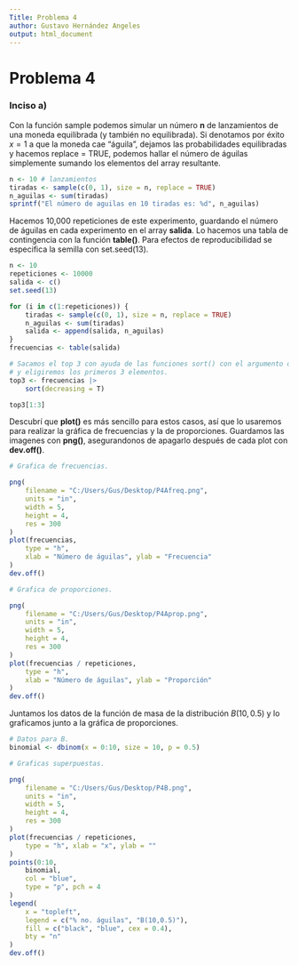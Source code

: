 ```yaml
---
Title: Problema 4
author: Gustavo Hernández Angeles
output: html_document
---
```


# Problema 4


### Inciso a)

Con la función sample podemos simular un número **n** de lanzamientos de una moneda equilibrada (y también no equilibrada). Si denotamos por éxito $x=1$ a que la moneda cae "águila", dejamos las probabilidades equilibradas y hacemos replace = TRUE, podemos hallar el número de águilas simplemente sumando los elementos del array resultante.

```r
n <- 10 # lanzamientos
tiradas <- sample(c(0, 1), size = n, replace = TRUE)
n_aguilas <- sum(tiradas)
sprintf("El número de aguilas en 10 tiradas es: %d", n_aguilas)
```

Hacemos 10,000 repeticiones de este experimento, guardando el número de águilas en cada experimento en el array **salida**. Lo hacemos una tabla de contingencia con la función **table()**. Para efectos de reproducibilidad se especifica la semilla con set.seed(13).

```r
n <- 10
repeticiones <- 10000
salida <- c()
set.seed(13)

for (i in c(1:repeticiones)) {
    tiradas <- sample(c(0, 1), size = n, replace = TRUE)
    n_aguilas <- sum(tiradas)
    salida <- append(salida, n_aguilas)
}
frecuencias <- table(salida)

# Sacamos el top 3 con ayuda de las funciones sort() con el argumento decreasing = T
# y eligiremos los primeros 3 elementos.
top3 <- frecuencias |>
    sort(decreasing = T)

top3[1:3]
```

Descubrí que **plot()** es más sencillo para estos casos, así que lo usaremos para realizar la gráfica de frecuencias y la de proporciones. Guardamos las imagenes con **png()**, asegurandonos de apagarlo después de cada plot con **dev.off()**.

```r
# Grafica de frecuencias.

png(
    filename = "C:/Users/Gus/Desktop/P4Afreq.png",
    units = "in",
    width = 5,
    height = 4,
    res = 300
)
plot(frecuencias,
    type = "h",
    xlab = "Número de águilas", ylab = "Frecuencia"
)
dev.off()

# Grafica de proporciones.

png(
    filename = "C:/Users/Gus/Desktop/P4Aprop.png",
    units = "in",
    width = 5,
    height = 4,
    res = 300
)
plot(frecuencias / repeticiones,
    type = "h",
    xlab = "Número de águilas", ylab = "Proporción"
)
dev.off()
```

Juntamos los datos de la función de masa de la distribución $B(10,0.5)$ y lo graficamos junto a la gráfica de proporciones.

```r
# Datos para B.
binomial <- dbinom(x = 0:10, size = 10, p = 0.5)

# Graficas superpuestas.

png(
    filename = "C:/Users/Gus/Desktop/P4B.png",
    units = "in",
    width = 5,
    height = 4,
    res = 300
)
plot(frecuencias / repeticiones,
    type = "h", xlab = "x", ylab = ""
)
points(0:10,
    binomial,
    col = "blue",
    type = "p", pch = 4
)
legend(
    x = "topleft",
    legend = c("% no. águilas", "B(10,0.5)"),
    fill = c("black", "blue", cex = 0.4),
    bty = "n"
)
dev.off()
```